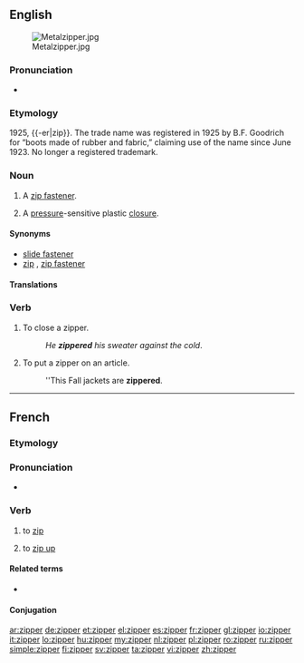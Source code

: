 ==English==
[[File:Metalzipper.jpg|thumb|right]]

===Pronunciation===
* {{rhymes|ɪpə(r)}}

===Etymology===
1925, {{-er|zip}}. The trade name was registered in 1925 by B.F. Goodrich for “boots made of rubber and fabric,” claiming use of the name since June 1923. No longer a registered trademark.

===Noun===
{{wikipedia}}
{{en-noun}}

# {{chiefly|US|Australia}} A [[zip fastener]].
# A [[pressure]]-sensitive plastic [[closure]].

====Synonyms====
* [[slide fastener]]
* [[zip]] {{qualifier|British}}, [[zip fastener]] {{qualifier|British}}

====Translations====
{{trans-see|zip fastener}}

===Verb===
{{en-verb}}

# To close a zipper.
#: ''He '''zippered''' his sweater against the cold''.
# To put a zipper on an article.
#: ''This Fall jackets are '''zippered'''.

----

==French==

===Etymology===
{{etyl|en|fr}} {{term|zip|to zip|lang=en}}

===Pronunciation===
* {{IPA|/zipe/|lang=fr}}

===Verb===
{{fr-verb}}

# {{computing|lang=fr}} to [[zip]]
# {{Quebec|lang=fr}} to [[zip up]] {{gloss|close using a zip}}

====Related terms====
* {{l|fr|dézipper}}

====Conjugation====
{{fr-conj-er|zipp|avoir}}

[[ar:zipper]]
[[de:zipper]]
[[et:zipper]]
[[el:zipper]]
[[es:zipper]]
[[fr:zipper]]
[[gl:zipper]]
[[io:zipper]]
[[it:zipper]]
[[lo:zipper]]
[[hu:zipper]]
[[my:zipper]]
[[nl:zipper]]
[[pl:zipper]]
[[ro:zipper]]
[[ru:zipper]]
[[simple:zipper]]
[[fi:zipper]]
[[sv:zipper]]
[[ta:zipper]]
[[vi:zipper]]
[[zh:zipper]]